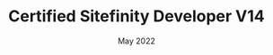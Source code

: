 ---
title: "Certified Sitefinity Developer V14"
issue: 'Progress'
date: 'May 2022'
url: '/cert/SF_Certificate_v14.pdf'
category: "certificate"
sequence: "07"
---